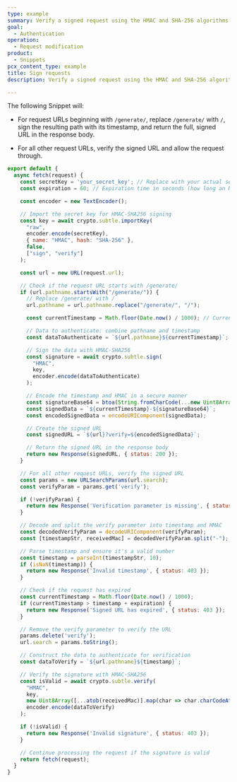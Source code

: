 ```yaml
---
type: example
summary: Verify a signed request using the HMAC and SHA-256 algorithms or return a 403.
goal:
  - Authentication
operation:
  - Request modification
product:
  - Snippets
pcx_content_type: example
title: Sign requests
description: Verify a signed request using the HMAC and SHA-256 algorithms or return a 403.

---
```


The following Snippet will:

* For request URLs beginning with `/generate/`, replace `/generate/` with `/`, sign the resulting path with its timestamp, and return the full, signed URL in the response body.

* For all other request URLs, verify the signed URL and allow the request through.

```js
export default {
  async fetch(request) {
    const secretKey = 'your_secret_key'; // Replace with your actual secret key
    const expiration = 60; // Expiration time in seconds (how long an HMAC token should be valid for)

    const encoder = new TextEncoder();

    // Import the secret key for HMAC-SHA256 signing
    const key = await crypto.subtle.importKey(
      "raw",
      encoder.encode(secretKey),
      { name: "HMAC", hash: "SHA-256" },
      false,
      ["sign", "verify"]
    );

    const url = new URL(request.url);

    // Check if the request URL starts with /generate/
    if (url.pathname.startsWith("/generate/")) {
      // Replace /generate/ with /
      url.pathname = url.pathname.replace("/generate/", "/");

      const currentTimestamp = Math.floor(Date.now() / 1000); // Current timestamp in seconds

      // Data to authenticate: combine pathname and timestamp
      const dataToAuthenticate = `${url.pathname}${currentTimestamp}`;

      // Sign the data with HMAC-SHA256
      const signature = await crypto.subtle.sign(
        "HMAC",
        key,
        encoder.encode(dataToAuthenticate)
      );

      // Encode the timestamp and HMAC in a secure manner
      const signatureBase64 = btoa(String.fromCharCode(...new Uint8Array(signature)));
      const signedData = `${currentTimestamp}-${signatureBase64}`;
      const encodedSignedData = encodeURIComponent(signedData);

      // Create the signed URL
      const signedURL = `${url}?verify=${encodedSignedData}`;

      // Return the signed URL in the response body
      return new Response(signedURL, { status: 200 });
    }

    // For all other request URLs, verify the signed URL
    const params = new URLSearchParams(url.search);
    const verifyParam = params.get('verify');

    if (!verifyParam) {
      return new Response('Verification parameter is missing', { status: 403 });
    }

    // Decode and split the verify parameter into timestamp and HMAC
    const decodedVerifyParam = decodeURIComponent(verifyParam);
    const [timestampStr, receivedMac] = decodedVerifyParam.split("-");

    // Parse timestamp and ensure it's a valid number
    const timestamp = parseInt(timestampStr, 10);
    if (isNaN(timestamp)) {
      return new Response('Invalid timestamp', { status: 403 });
    }

    // Check if the request has expired
    const currentTimestamp = Math.floor(Date.now() / 1000);
    if (currentTimestamp > timestamp + expiration) {
      return new Response('Signed URL has expired', { status: 403 });
    }

    // Remove the verify parameter to verify the URL
    params.delete('verify');
    url.search = params.toString();

    // Construct the data to authenticate for verification
    const dataToVerify = `${url.pathname}${timestamp}`;

    // Verify the signature with HMAC-SHA256
    const isValid = await crypto.subtle.verify(
      "HMAC",
      key,
      new Uint8Array([...atob(receivedMac)].map(char => char.charCodeAt(0))),
      encoder.encode(dataToVerify)
    );

    if (!isValid) {
      return new Response('Invalid signature', { status: 403 });
    }

    // Continue processing the request if the signature is valid
    return fetch(request);
  }
}
```
